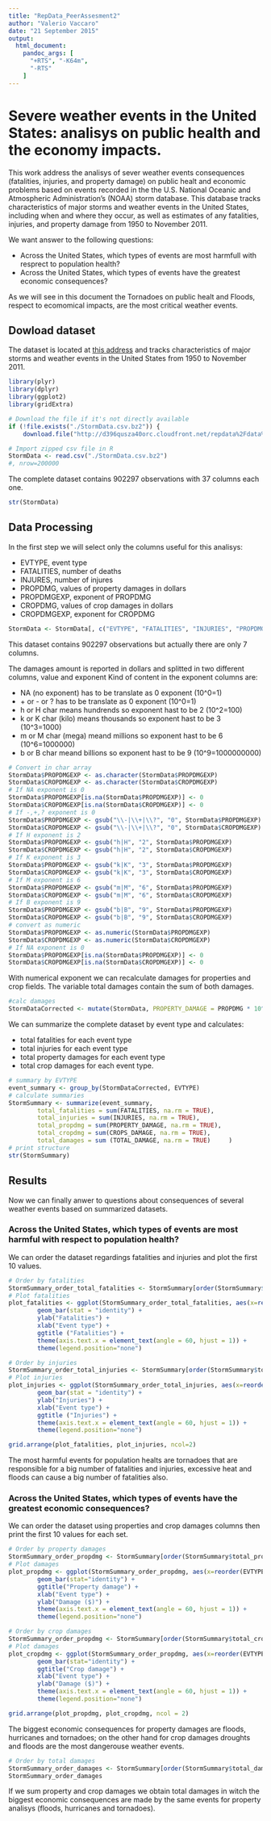 ```yaml
---
title: "RepData_PeerAssesment2"
author: "Valerio Vaccaro"
date: "21 September 2015"
output:
  html_document:
    pandoc_args: [
      "+RTS", "-K64m",
      "-RTS"
    ]
---
```

# Severe weather events in the United States: analisys on public health and the economy impacts.

This work address the analisys of sever weather events consequences (fatalities, injuries, and property damage) on public healt and economic problems based on events recorded in the the U.S. National Oceanic and Atmospheric Administration’s (NOAA) storm database. This database tracks characteristics of major storms and weather events in the United States, including when and where they occur, as well as estimates of any fatalities, injuries, and property damage from 1950 to November 2011.

We want answer to the following questions:

* Across the United States, which types of events are most harmfull with resprect to population health?
* Across the United States, which types of events have the greatest economic consequences?

As we will see in this document the Tornadoes on public healt and Floods, respect to ecomomical impacts, are the most critical weather events.

## Dowload dataset

The dataset is located at [this address](http://d396qusza40orc.cloudfront.net/repdata%2Fdata%2FStormData.csv.bz2)  and tracks characteristics of major storms and weather events in the United States from 1950 to November 2011.

```r
library(plyr)
library(dplyr)
library(ggplot2)
library(gridExtra)

# Download the file if it's not directly available
if (!file.exists("./StormData.csv.bz2")) {
    download.file("http://d396qusza40orc.cloudfront.net/repdata%2Fdata%2FStormData.csv.bz2", destfile = "./StormData.csv.bz2") } 

# Import zipped csv file in R
StormData <- read.csv("./StormData.csv.bz2")
#, nrow=200000
```

The complete dataset contains 902297 observations with 37 columns each one.

```r
str(StormData)
```

## Data Processing

In the first step we will select only the columns useful for this analisys:

- EVTYPE, event type
- FATALITIES, number of deaths
- INJURES, number of injures 
- PROPDMG, values of property damages in dollars
- PROPDMGEXP, exponent of PROPDMG
- CROPDMG, values of crop damages in dollars
- CROPDMGEXP, exponent for CROPDMG
 
```r
StormData <- StormData[, c("EVTYPE", "FATALITIES", "INJURIES", "PROPDMG", "PROPDMGEXP", "CROPDMG", "CROPDMGEXP") ]
```

This dataset contains 902297 observations but actually there are only 7 columns.

The damages amount is reported in dollars and splitted in two different columns, value and exponent
Kind of content in the exponent columns are:

* NA (no exponent) has to be translate as 0 exponent (10^0=1)
* \+ or - or ? has to be translate as 0 exponent (10^0=1)
* h or H char means hundrends so exponent hast to be 2 (10^2=100)
* k or K char (kilo) means thousands so exponent hast to be 3 (10^3=1000)
* m or M char (mega) meand millions so exponent hast to be 6 (10^6=1000000)
* b or B char meand billions so exponent hast to be 9 (10^9=1000000000)

```r
# Convert in char array
StormData$PROPDMGEXP <- as.character(StormData$PROPDMGEXP)
StormData$CROPDMGEXP <- as.character(StormData$CROPDMGEXP)
# If NA exponent is 0
StormData$PROPDMGEXP[is.na(StormData$PROPDMGEXP)] <- 0
StormData$CROPDMGEXP[is.na(StormData$CROPDMGEXP)] <- 0
# If -,+,? exponent is 0
StormData$PROPDMGEXP <- gsub("\\-|\\+|\\?", "0", StormData$PROPDMGEXP)
StormData$CROPDMGEXP <- gsub("\\-|\\+|\\?", "0", StormData$CROPDMGEXP)
# If H exponent is 2
StormData$PROPDMGEXP <- gsub("h|H", "2", StormData$PROPDMGEXP)
StormData$CROPDMGEXP <- gsub("h|H", "2", StormData$CROPDMGEXP)
# If K exponent is 3
StormData$PROPDMGEXP <- gsub("k|K", "3", StormData$PROPDMGEXP)
StormData$CROPDMGEXP <- gsub("k|K", "3", StormData$CROPDMGEXP)
# If M exponent is 6
StormData$PROPDMGEXP <- gsub("m|M", "6", StormData$PROPDMGEXP)
StormData$CROPDMGEXP <- gsub("m|M", "6", StormData$CROPDMGEXP)
# If B exponent is 9
StormData$PROPDMGEXP <- gsub("b|B", "9", StormData$PROPDMGEXP)
StormData$CROPDMGEXP <- gsub("b|B", "9", StormData$CROPDMGEXP)
# convert as numeric
StormData$PROPDMGEXP <- as.numeric(StormData$PROPDMGEXP)
StormData$CROPDMGEXP <- as.numeric(StormData$CROPDMGEXP)
# If NA exponent is 0
StormData$PROPDMGEXP[is.na(StormData$PROPDMGEXP)] <- 0
StormData$CROPDMGEXP[is.na(StormData$CROPDMGEXP)] <- 0
```

With numerical exponent we can recalculate damages for properties and crop fields. The variable total damages contain the sum of both damages.

```r
#calc damages
StormDataCorrected <- mutate(StormData, PROPERTY_DAMAGE = PROPDMG * 10^PROPDMGEXP, CROPS_DAMAGE = CROPDMG * 10^CROPDMGEXP, TOTAL_DAMAGE = PROPERTY_DAMAGE +  CROPS_DAMAGE)
```

We can summarize the complete dataset by event type and calculates:

* total fatalities for each event type 
* total injuries for each event type
* total property damages for each event type
* total crop damages for each event type.

```r
# summary by EVTYPE
event_summary <- group_by(StormDataCorrected, EVTYPE)
# calculate summaries
StormSummary <- summarize(event_summary, 
        total_fatalities = sum(FATALITIES, na.rm = TRUE),
        total_injuries = sum(INJURIES, na.rm = TRUE),
        total_propdmg = sum(PROPERTY_DAMAGE, na.rm = TRUE),
        total_cropdmg = sum(CROPS_DAMAGE, na.rm = TRUE),
        total_damages = sum (TOTAL_DAMAGE, na.rm = TRUE)     )
# print structure 
str(StormSummary)
```

## Results
Now we can finally anwer to questions about consequences of several weather events based on summarized datasets.

### Across the United States, which types of events are most harmful with respect to population health?
We can order the dataset regardings fatalities and injuries and plot the first 10 values.

```r
# Order by fatalities
StormSummary_order_total_fatalities <- StormSummary[order(StormSummary$total_fatalities, decreasing = T), ][1:10, ]
# Plot fatalities 
plot_fatalities <- ggplot(StormSummary_order_total_fatalities, aes(x=reorder(EVTYPE, -total_fatalities), y=total_fatalities, fill=total_fatalities)) + 
        geom_bar(stat = "identity") + 
        ylab("Fatalities") +
        xlab("Event type") +
        ggtitle ("Fatalities") +
        theme(axis.text.x = element_text(angle = 60, hjust = 1)) +
        theme(legend.position="none")

# Order by injuries
StormSummary_order_total_injuries <- StormSummary[order(StormSummary$total_injuries, decreasing = T), ][1:10, ]
# Plot injuries 
plot_injuries <- ggplot(StormSummary_order_total_injuries, aes(x=reorder(EVTYPE, -total_injuries), y=total_injuries, fill=total_injuries)) +
        geom_bar(stat = "identity") + 
        ylab("Injuries") +
        xlab("Event type") +
        ggtitle ("Injuries") +
        theme(axis.text.x = element_text(angle = 60, hjust = 1)) +
        theme(legend.position="none") 

grid.arrange(plot_fatalities, plot_injuries, ncol=2)
```

The most harmful events for population healts are tornadoes that are responsible for a big number of fatalities and injuries, excessive heat and floods can cause a big number of fatalities also.

### Across the United States, which types of events have the greatest economic consequences?
We can order the dataset using properties and crop damages columns then print the first 10 values for each set.

```r
# Order by property damages
StormSummary_order_propdmg <- StormSummary[order(StormSummary$total_propdmg, decreasing = T), ][1:10, ]
# Plot damages 
plot_propdmg <- ggplot(StormSummary_order_propdmg, aes(x=reorder(EVTYPE, -total_propdmg), y=total_propdmg, fill=total_propdmg)) +
        geom_bar(stat="identity") +
        ggtitle("Property damage") +
        xlab("Event type") + 
        ylab("Damage ($)") +
        theme(axis.text.x = element_text(angle = 60, hjust = 1)) +
        theme(legend.position="none") 

# Order by crop damages
StormSummary_order_propdmg <- StormSummary[order(StormSummary$total_cropdmg, decreasing = T), ][1:10, ]
# Plot damages 
plot_cropdmg <- ggplot(StormSummary_order_propdmg, aes(x=reorder(EVTYPE, -total_cropdmg), y=total_cropdmg, fill=total_cropdmg)) +
        geom_bar(stat="identity") +
        ggtitle("Crop damage") +
        xlab("Event type") + 
        ylab("Damage ($)") +
        theme(axis.text.x = element_text(angle = 60, hjust = 1)) +
        theme(legend.position="none") 

grid.arrange(plot_propdmg, plot_cropdmg, ncol = 2)

```

The biggest economic consequences for property damages are floods, hurricanes and tornadoes; on the other hand for crop damages droughts and floods are the most dangerouse weather events.

```r
# Order by total damages
StormSummary_order_damages <- StormSummary[order(StormSummary$total_damages, decreasing = T), c("EVTYPE","total_damages") ][1:10, ]
StormSummary_order_damages
```

If we sum property and crop damages we obtain total damages in witch the biggest economic consequences are made by the same events for property analisys (floods, hurricanes and tornadoes).
